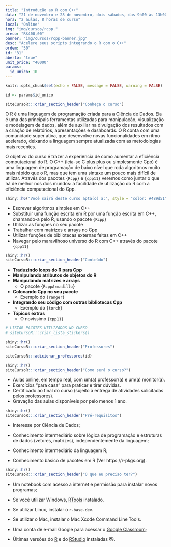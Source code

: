 ```yaml
---
title: "Introdução ao R com C++"
data: "21 de novembro e 28 de novembro, dois sábados, das 9h00 às 13h00"
hora: "2 aulas, 8 horas de curso"
local: "Online"
img: "img/cursos/rcpp."
preco: "R$400,00"
banner: "img/cursos/rcpp-banner.jpg"
desc: "Acelere seus scripts integrando o R com o C++"
ordem: "50"
id: "31"
aberto: "true"
unit_price: "40000"
params:
  id_unico: 10
---
```



```r
knitr::opts_chunk$set(echo = FALSE, message = FALSE, warning = FALSE)

id <- params$id_unico
```

```r
siteCursoR:::criar_section_header("Conheça o curso")
```

O R é uma linguagem de programação criada para a Ciência de Dados. Ela é uma das principais ferramentas utilizadas para manipulação, visualização e modelagem de dados, além de auxiliar na divulgação dos resultados com a criação de relatórios, apresentações e dashboards. O R conta com uma comunidade super ativa, que desenvolve novas funcionalidades em ritmo acelerado, deixando a linguagem sempre atualizada com as metodologias mais recentes.

O objetivo do curso é trazer a experiência de como aumentar a eficiência computacional do R. O C++ (leia-se C plus plus ou simplesmente Cpp) é uma linguagem de programação de baixo nível que roda algoritmos muito mais rápido que o R, mas que tem uma sintaxe um pouco mais difícil de utilizar. Através dos pacotes `{Rcpp}` e `{cpp11}` veremos como juntar o que há de melhor nos dois mundos: a facilidade de utilização do R com a eficiência computacional do Cpp.

```r
shiny::h6("Você sairá deste curso apta(o) a:", style = "color: #489d51")
```

::: {.voce-saira}

- Escrever algoritmos simples em C++
- Substituir uma função escrita em R por uma função escrita em C++, chamando-a pelo R, usando o pacote `{Rcpp}`
- Utilizar as funções no seu pacote
- Trabalhar com matrizes e arrays no Cpp
- Utilizar funções de bibliotecas externas feitas em C++
- Navegar pelo maravilhoso universo do R com C++ através do pacote `{cpp11}`

:::


```r
shiny::hr()
siteCursoR:::criar_section_header("Conteúdo")
```

::: {.row}

:::: {.column-esq}

- **Traduzindo loops do R para Cpp**
- **Manipulando atributos de objetos do R**
- **Manipulando matrizes e arrays**
    - O pacote `{RcppArmadillo}`
- **Colocando Cpp no seu pacote**
    - Exemplo do `{ranger}`
- **Integrando seu código com outras bibliotecas Cpp**
    - Exemplo do `{torch}`
- **Tópicos extras**
    - O novíssimo `{cpp11}`
  
::::

:::: {.column-dir}

::::: {.row .justify-content-center}
```r
# LISTAR PACOTES UTILIZADOS NO CURSO
# siteCursoR:::criar_lista_stickers()
```
:::::

:::: 

:::


```r
shiny::hr()
siteCursoR:::criar_section_header("Professores")
```

```r
siteCursoR:::adicionar_professores(id)
```

```r
shiny::hr()
siteCursoR:::criar_section_header("Como será o curso?")
```

- Aulas online, em tempo real, com um(a) professor(a) e um(a) monitor(a). 
- Exercícios "para casa" para praticar e tirar dúvidas.
- Certificado ao final do curso (sujeito à entrega de atividades solicitadas pelos professores).
- Gravação das aulas disponíveis por pelo menos 1 ano.

```r
shiny::hr()
siteCursoR:::criar_section_header("Pré-requisitos") 
```

- Interesse por Ciência de Dados;

- Conhecimento intermediário sobre lógica de programação e estruturas de dados (vetores, matrizes), independentemente da linguagem;

- Conhecimento intermediário da linguagem R;

- Conhecimento básico de pacotes em R (Ver https://r-pkgs.org).


```r
shiny::hr()
siteCursoR:::criar_section_header("O que eu preciso ter?")
```

- Um notebook com acesso a internet e permissão para instalar novos programas;

- Se você utilizar Windows, [RTools](https://cran.r-project.org/bin/windows/Rtools/) instalado. 

- Se utilizar Linux, instalar o `r-base-dev`.

- Se utilizar o Mac, instalar o Mac Xcode Command Line Tools. 

- Uma conta de e-mail Google para acessar o [Google Classroom](https://classroom.google.com/);

-  Últimas versões do [R](https://cran.r-project.org/) e do [RStudio](https://www.rstudio.com/products/rstudio/download/) instaladas &#128571;.



